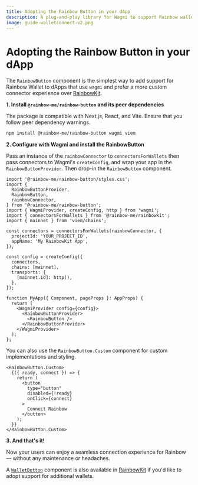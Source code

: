 ```yaml
---
title: Adopting the Rainbow Button in your dApp
description: A plug-and-play library for Wagmi to support Rainbow wallets in your dApp
image: guide-walletconnect-v2.png
---
```


# Adopting the Rainbow Button in your dApp

The `RainbowButton` component is the simplest way to add support for Rainbow Wallet to dApps that use `wagmi` and prefer a more custom connector experience over [RainbowKit](https://www.rainbowkit.com/docs/installation).

**1. Install `@rainbow-me/rainbow-button` and its peer dependencies**

The package is compatible with Next.js, React, and Vite. Ensure that you follow peer dependency warnings.

```bash
npm install @rainbow-me/rainbow-button wagmi viem
```

**2. Configure with Wagmi and install the RainbowButton**

Pass an instance of the `rainbowConnector` to `connectorsForWallets` then pass connectors to Wagmi's `createConfig`, and wrap your app in the `RainbowButtonProvider`. Then drop-in the `RainbowButton` component.

```tsx
import '@rainbow-me/rainbow-button/styles.css';
import {
  RainbowButtonProvider,
  RainbowButton,
  rainbowConnector,
} from '@rainbow-me/rainbow-button';
import { WagmiProvider, createConfig, http } from 'wagmi';
import { connectorsForWallets } from '@rainbow-me/rainbowkit';
import { mainnet } from 'viem/chains';

const connectors = connectorsForWallets(rainbowConnector, {
  projectId: 'YOUR_PROJECT_ID',
  appName: 'My RainbowKit App',
});

const config = createConfig({
  connectors,
  chains: [mainnet],
  transports: {
    [mainnet.id]: http(),
  },
});

function MyApp({ Component, pageProps }: AppProps) {
  return (
    <WagmiProvider config={config}>
      <RainbowButtonProvider>
        <RainbowButton />
      </RainbowButtonProvider>
    </WagmiProvider>
  );
};
```

You can also use the `RainbowButton.Custom` component for custom implementations and styling.

```tsx
<RainbowButton.Custom>
  {({ ready, connect }) => {
    return (
      <button
        type="button"
        disabled={!ready}
        onClick={connect}
      >
        Connect Rainbow
      </button>
    );
  }}
</RainbowButton.Custom>
```

**3. And that's it!**

Now your users can enjoy a seamless connection experience for Rainbow — without any maintenance or headaches.

A [`WalletButton`](https://www.rainbowkit.com/docs/wallet-button) component is also available in [RainbowKit](https://www.rainbowkit.com/docs/installation) if you'd like to adopt support for additional wallets.
